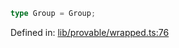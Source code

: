 ```ts
type Group = Group;
```

Defined in: [lib/provable/wrapped.ts:76](https://github.com/o1-labs/o1js/blob/df1ff77af12d7cbbed4a6167f02815fad4f0dceb/src/lib/provable/wrapped.ts#L76)
